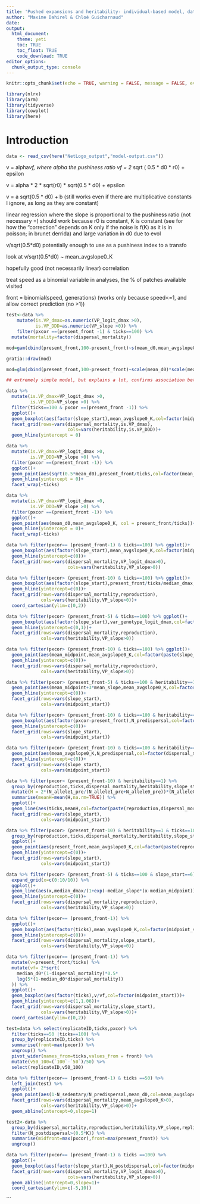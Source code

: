 ```yaml
---
title: 'Pushed expansions and heritability- individual-based model, data analysis'
author: "Maxime Dahirel & Chloé Guicharnaud"
date:
output:
  html_document:
    theme: yeti
    toc: TRUE
    toc_float: TRUE
    code_download: TRUE
editor_options:
  chunk_output_type: console
---
```


```r
knitr::opts_chunk$set(echo = TRUE, warning = FALSE, message = FALSE, eval = FALSE)
```

```r
library(nlrx)
library(arm)
library(tidyverse)
library(cowplot)
library(here)
```

# Introduction

<!--to consider, for sensitivity: test a range of lower fecundities, test a more continuous range of h2 or mortalities, test narrower VPs?, or zero variability in dmax?-->

```r
data <- read_csv(here("NetLogo_output","model-output.csv"))
```

<!--the classical result that costs = more DDD was in contexts where dmax and midpoint did not evolve-->
<!-- hyper important to understand eco-evo dynamics: check that N=0 cells within pops are not deleted-->

<!--for genetic diversity: try to analyse at replicate level to do correlation with adaptive traits? so need to use binomial model on p to manage fixation
with h as latent variable // use "solve h=2*p*(1-p) for p" in wolfram to find an expression for p=f(h)// and use this in a nonlinear brms model???
nope: won't work, because two solutions: one that gives p, one that gives 1-p-->
<!--go back to h, but either with gaussian for 0 (bounded??)
with ordered bins or censoring (https://discourse.mc-stan.org/t/zero-one-inflated-beta-as-censored-beta/8468/3) or waiting for the "marginal" approach (https://github.com/paul-buerkner/brms/issues/641)-->

v = alpha*vf, where alpha the pushiness ratio
vf = 2 * sqrt ( 0.5 * d0 * r0) + epsilon

v = alpha * 2 * sqrt(r0) * sqrt(0.5 * d0) + epsilon

v = a sqrt(0.5 * d0) + b (still works even if there are multiplicative constants I ignore, as long as they are constant)

linear regression where the slope is proportional to the pushiness ratio (not necessary =)
should work because r0 is constant, K is constant (see for how the "correction" depends on K only if the noise is f(K) as it is in poisson; in brunet derrida)
and large variation in d0 due to evol

v/sqrt(0.5*d0) potentially enough to use as a pushiness index to a transfo

look at v/sqrt(0.5*d0) ~ mean_avgslope0_K

hopefully good (not necessarily linear) correlation

treat speed as a binomial variable in analyses, the % of patches available visited

front = binomial(speed, generations)
(works only because speed<=1, and allow correct prediction (no >1))


```r
test<-data %>% 
    mutate(is.VP_dmax=as.numeric(VP_logit_dmax >0),
           is.VP_DDD=as.numeric(VP_slope >0)) %>% 
    filter(pxcor ==(present_front -1) & ticks==100) %>% 
  mutate(mortality=factor(dispersal_mortality))

mod=gam(cbind(present_front,100-present_front)~s(mean_d0,mean_avgslope0_K)+mortality,family=binomial,data=test)

gratia::draw(mod)

mod=glm(cbind(present_front,100-present_front)~scale(mean_d0)*scale(mean_avgslope0_K)*mortality,family=binomial,data=test)

## extremely simple model, but explains a lot, confirms association between synthetic slope post evol and end speed, confirm slope as measure of pushiness
```



```r
data %>% 
  mutate(is.VP_dmax=VP_logit_dmax >0,
         is.VP_DDD=VP_slope >0) %>% 
  filter(ticks==100 & pxcor ==(present_front -1)) %>% 
  ggplot()+
  geom_boxplot(aes(factor(slope_start),mean_avgslope0_K,col=factor(midpoint_start)))+
  facet_grid(rows=vars(dispersal_mortality,is.VP_dmax),
                       cols=vars(heritability,is.VP_DDD))+
  geom_hline(yintercept = 0)
```

```r
data %>% 
  mutate(is.VP_dmax=VP_logit_dmax >0,
         is.VP_DDD=VP_slope >0) %>% 
  filter(pxcor ==(present_front -1)) %>% 
  ggplot()+
  geom_point(aes(sqrt(0.5*mean_d0),present_front/ticks,col=factor(mean_avgslope0_K>0)))+
  geom_hline(yintercept = 0)+
  facet_wrap(~ticks)
```

```r
data %>% 
  mutate(is.VP_dmax=VP_logit_dmax >0,
         is.VP_DDD=VP_slope >0) %>% 
  filter(pxcor ==(present_front -1)) %>% 
  ggplot()+
  geom_point(aes(mean_d0,mean_avgslope0_K, col = present_front/ticks))+
  geom_hline(yintercept = 0)+
  facet_wrap(~ticks)
```


```r
data %>% filter(pxcor== (present_front-1) & ticks==100) %>% ggplot()+
  geom_boxplot(aes(factor(slope_start),mean_avgslope0_K,col=factor(midpoint_start)))+
  geom_hline(yintercept=c(0))+
  facet_grid(rows=vars(dispersal_mortality,VP_logit_dmax>0),
                       cols=vars(heritability,VP_slope>0))
```

```r
data %>% filter(pxcor> (present_front-10) & ticks==100) %>% ggplot()+
  geom_boxplot(aes(factor(slope_start),present_front/ticks/median_dmax,col=factor(midpoint_start)))+
  geom_hline(yintercept=c(0))+
  facet_grid(rows=vars(dispersal_mortality,reproduction),
             cols=vars(heritability,VP_slope>0))+
  coord_cartesian(ylim=c(0,2))
```


```r
data %>% filter(pxcor> (present_front-5) & ticks==100) %>% ggplot()+
  geom_boxplot(aes(factor(slope_start),var_genotype_logit_dmax,col=factor(midpoint_start)))+
  geom_hline(yintercept=c(0,1))+
  facet_grid(rows=vars(dispersal_mortality,reproduction),
             cols=vars(heritability,VP_slope>0))
```

```r
data %>% filter(pxcor> (present_front-10) & ticks==100) %>% ggplot()+
  geom_point(aes(mean_midpoint,mean_avgslope0_K,col=factor(paste(slope_start,midpoint_start))))+
  geom_hline(yintercept=c(0))+
  facet_grid(rows=vars(dispersal_mortality,reproduction),
             cols=vars(heritability,VP_slope>0))
```


```r
data %>% filter(pxcor> (present_front-5) & ticks==100 & heritability==1) %>% ggplot()+
  geom_point(aes(mean_midpoint+3*mean_slope,mean_avgslope0_K,col=factor(dispersal_mortality)))+
  geom_hline(yintercept=c(0))+
  facet_grid(rows=vars(slope_start),
             cols=vars(midpoint_start))
```

```r
data %>% filter(pxcor> (present_front-10) & ticks==100 & heritability==1) %>% ggplot()+
  geom_boxplot(aes(factor(pxcor-present_front),N_predispersal,col=factor(dispersal_mortality)))+
  geom_hline(yintercept=c(0))+
  facet_grid(rows=vars(slope_start),
             cols=vars(midpoint_start))
```


```r
data %>% filter(pxcor> (present_front-10) & ticks==100 & heritability==1) %>% ggplot()+
  geom_point(aes(mean_avgslope0_K,N_predispersal,col=factor(dispersal_mortality)))+
  geom_hline(yintercept=c(0))+
  facet_grid(rows=vars(slope_start),
             cols=vars(midpoint_start))
```

```r
data %>% filter(pxcor> (present_front-10) & heritability==1) %>%
  group_by(reproduction,ticks,dispersal_mortality,heritability,slope_start,midpoint_start) %>% 
  mutate(H = 2*(N_allele1_pre/(N_allele1_pre+N_allele0_pre))*(N_allele0_pre/(N_allele1_pre+N_allele0_pre))) %>% 
  summarise(meanH=mean(H,na.rm=TRUE)) %>% 
  ggplot()+
  geom_line(aes(ticks,meanH,col=factor(paste(reproduction,dispersal_mortality))))+
  facet_grid(rows=vars(slope_start),
             cols=vars(midpoint_start))
```

```r
data %>% filter(pxcor> (present_front-10) & heritability==1 & ticks==100) %>%
  group_by(reproduction,ticks,dispersal_mortality,heritability,slope_start,midpoint_start) %>% 
  ggplot()+
  geom_point(aes(present_front,mean_avgslope0_K,col=factor(paste(reproduction,dispersal_mortality))))+
  geom_hline(yintercept=c(0))+
  facet_grid(rows=vars(slope_start),
             cols=vars(midpoint_start))
```

```r
data %>% filter(pxcor> (present_front-5) & ticks==100 & slope_start==6) %>% 
  expand_grid(x=c(0:10/10)) %>% 
  ggplot()+
  geom_line(aes(x,median_dmax/(1+exp(-median_slope*(x-median_midpoint))),group=paste(replicateID,pxcor),col=factor(midpoint_start)))+
  geom_hline(yintercept=c(0))+
  facet_grid(rows=vars(dispersal_mortality,reproduction),
             cols=vars(heritability,VP_slope>0))
```


```r
data %>% filter(pxcor== (present_front-1)) %>% 
  ggplot()+
  geom_boxplot(aes(factor(ticks),mean_avgslope0_K,col=factor(midpoint_start)))+
  geom_hline(yintercept=c(0))+
  facet_grid(rows=vars(dispersal_mortality,slope_start),
             cols=vars(heritability,VP_slope>0))
```


```r
data %>% filter(pxcor== (present_front-1)) %>%
  mutate(v=present_front/ticks) %>% 
  mutate(vf= 2*sqrt(
    median_d0*(1-dispersal_mortality)*0.5*
    log(5*(1-median_d0*dispersal_mortality))
  )) %>% 
  ggplot()+
  geom_boxplot(aes(factor(ticks),v/vf,col=factor(midpoint_start)))+
  geom_hline(yintercept=c(1,1.06))+
  facet_grid(rows=vars(dispersal_mortality,slope_start),
             cols=vars(heritability,VP_slope>0))+
  coord_cartesian(ylim=c(0,2))
```

```r
test=data %>% select(replicateID,ticks,pxcor) %>% 
  filter(ticks==50 |ticks==100) %>% 
  group_by(replicateID,ticks) %>% 
  summarise(front=max(pxcor)) %>% 
  ungroup() %>% 
  pivot_wider(names_from=ticks,values_from = front) %>% 
  mutate(v50_100=(`100`-`50`)/50) %>% 
  select(replicateID,v50_100)
```

```r
data %>% filter(pxcor== (present_front-1) & ticks ==50) %>% 
  left_join(test) %>% 
  ggplot()+
  geom_point(aes(1-N_sedentary/N_predispersal,mean_d0,col=mean_avgslope0_K))+
  facet_grid(rows=vars(dispersal_mortality,mean_avgslope0_K>0),
             cols=vars(heritability,VP_slope>0))+
  geom_abline(intercept=0,slope=1)
```

```r
test2<-data %>% 
  group_by(dispersal_mortality,reproduction,heritability,VP_slope,replicateID,slope_start,midpoint_start,ticks) %>% 
  filter(N_postdispersal>(0.5*K)) %>% 
  summarise(midfront=max(pxcor),front=max(present_front)) %>% 
  ungroup()
```

```r
data %>% filter(pxcor== (present_front-1) & ticks ==100) %>% 
  ggplot()+
  geom_boxplot(aes(factor(slope_start),N_postdispersal,col=factor(midpoint_start)))+
  facet_grid(rows=vars(dispersal_mortality,VP_logit_dmax>0),
                       cols=vars(heritability,VP_slope>0))
  geom_abline(intercept=0,slope=1)+
  coord_cartesian(ylim=c(-5,10))
```
```

